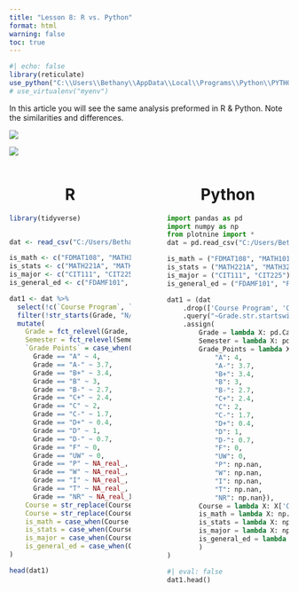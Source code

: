 ```yaml
---
title: "Lesson 8: R vs. Python"
format: html
warning: false
toc: true 
---
```


```r
#| echo: false
library(reticulate)
use_python("C:\\Users\\Bethany\\AppData\\Local\\Programs\\Python\\PYTHON~1\\python.exe")
# use_virtualenv("myenv")
```


In this article you will see the same analysis preformed in R & Python. Note the similarities and differences. 

::: {layout="[15,-10,15]"}

![](Rlogo.png)

![](python-logo-only.png)

:::

::: columns
::: {.column width="47.5%"}

<center>

# R

</center>

```r
library(tidyverse)


dat <- read_csv("C:/Users/Bethany/Downloads/grades.csv")
```

```r
is_math <- c("FDMAT108", "MATH101")
is_stats <- c("MATH221A", "MATH325")
is_major <- c("CIT111", "CIT225")
is_general_ed <- c("FDAMF101", "FDENG101")
```

```r
dat1 <- dat %>% 
  select(!c(`Course Program`, `Catalog`, `Grade Type`)) %>% 
  filter(!str_starts(Grade, "N/A")) %>% 
  mutate(
    Grade = fct_relevel(Grade, c("A", "A-", "B+", "B", "B-", "C+", "C", "C-", "D+", "D", "D-", "F", "P", "W")), 
    Semester = fct_relevel(Semester, "WI19", "SP19", "FA19", "WI20", "SP20", "FA20", "WI21", "SP21", "FA21", "WI22", "SP22", "FA22"), 
    `Grade Points` = case_when(
      Grade == "A" ~ 4, 
      Grade == "A-" ~ 3.7, 
      Grade == "B+" ~ 3.4, 
      Grade == "B" ~ 3,
      Grade == "B-" ~ 2.7, 
      Grade == "C+" ~ 2.4,
      Grade == "C" ~ 2, 
      Grade == "C-" ~ 1.7,
      Grade == "D+" ~ 0.4, 
      Grade == "D" ~ 1,
      Grade == "D-" ~ 0.7, 
      Grade == "F" ~ 0,
      Grade == "UW" ~ 0, 
      Grade == "P" ~ NA_real_,
      Grade == "W" ~ NA_real_, 
      Grade == "I" ~ NA_real_,
      Grade == "T" ~ NA_real_, 
      Grade == "NR" ~ NA_real_), 
    Course = str_replace(Course, "-\\d\\d", ""), 
    Course = str_replace(Course, "\\W", ""), 
    is_math = case_when(Course %in% is_math ~ 1, TRUE ~ 0),
    is_stats = case_when(Course %in% is_stats ~ 1, TRUE ~ 0), 
    is_major = case_when(Course %in% is_major ~ 1, TRUE ~ 0), 
    is_general_ed = case_when(Course %in% is_general_ed ~ 1, TRUE ~ 0)
)
```

<n>

```r
head(dat1)
```

:::
::: {.column width="5%"}
:::
::: {.column width="47.5%"}

<center>

# Python 

</center>

```python
import pandas as pd
import numpy as np
from plotnine import *
dat = pd.read_csv("C:/Users/Bethany/Downloads/grades.csv")
```

```python
is_math = ("FDMAT108", "MATH101")
is_stats = ("MATH221A", "MATH325")
is_major = ("CIT111", "CIT225")
is_general_ed = ("FDAMF101", "FDENG101")
```

```python
dat1 = (dat
    .drop(['Course Program', 'Catalog', 'Grade Type'], axis = 1)
    .query("~Grade.str.startswith('N/A')")
    .assign(
        Grade = lambda X: pd.Categorical(X.Grade, categories = ["A", "A-", "B+", "B", "B-", "C+", "C", "C-", "D+", "D", "D-", "F", "P", "W"]), 
        Semester = lambda X: pd.Categorical(X.Semester, ["WI19", "SP19", "FA19", "WI20", "SP20", "FA20", "WI21", "SP21", "FA21", "WI22", "SP22", "FA22"]),
        Grade_Points = lambda X: X['Grade'].replace({
            "A": 4, 
            "A-": 3.7,
            "B+": 3.4, 
            "B": 3,
            "B-": 2.7, 
            "C+": 2.4,
            "C": 2, 
            "C-": 1.7,
            "D+": 0.4, 
            "D": 1,
            "D-": 0.7, 
            "F": 0,
            "UW": 0, 
            "P": np.nan,
            "W": np.nan, 
            "I": np.nan,
            "T": np.nan, 
            "NR": np.nan}),
        Course = lambda X: X['Course'].replace({r"-\d\d": "", r"\W":""}, regex=True),
        is_math = lambda X: np.where(X['Course'].isin(is_math), True, False), 
        is_stats = lambda X: np.where(X['Course'].isin(is_stats), True, False), 
        is_major = lambda X: np.where(X['Course'].isin(is_major), 1, 0), 
        is_general_ed = lambda X: np.where(X['Course'].isin(is_general_ed), 1, 0)
        )
)
```

```python
#| eval: false
dat1.head()
```

:::
:::